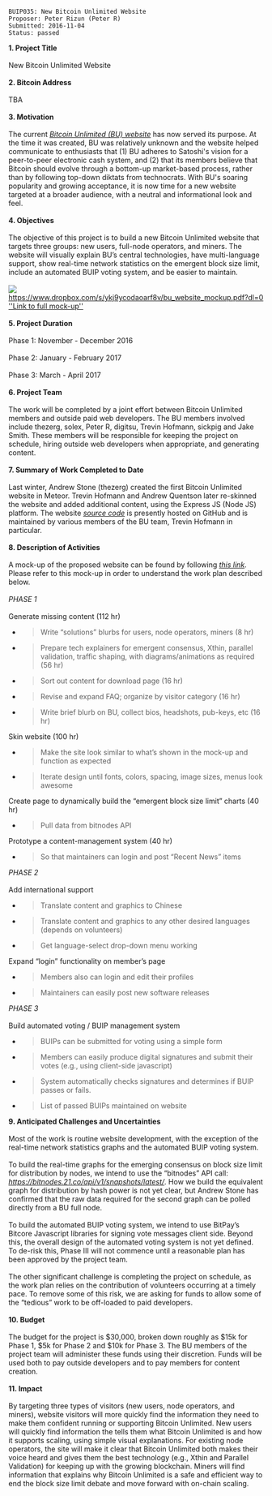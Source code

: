 <pre>
BUIP035: New Bitcoin Unlimited Website
Proposer: Peter Rizun (Peter R)
Submitted: 2016-11-04
Status: passed
</pre>

'''1. Project Title'''<br />
<br />
New Bitcoin Unlimited Website<br />
<br />
'''2. Bitcoin Address'''<br />
<br />
TBA<br />
<br />
'''3. Motivation'''<br />
<br />
The current [https://www.bitcoinunlimited.info/ ''Bitcoin Unlimited (BU) website''] has now served its purpose. At the time it was created, BU was relatively unknown and the website helped communicate to enthusiasts that (1) BU adheres to Satoshi's vision for a peer-to-peer electronic cash system, and (2) that its members believe that Bitcoin should evolve through a bottom-up market-based process, rather than by following top-down diktats from technocrats. With BU's soaring popularity and growing acceptance, it is now time for a new website targeted at a broader audience, with a neutral and informational look and feel.<br />
<br />
'''4. Objectives'''<br />
<br />
The objective of this project is to build a new Bitcoin Unlimited website that targets three groups: new users, full-node operators, and miners. The website will visually explain BU’s central technologies, have multi-language support, show real-time network statistics on the emergent block size limit, include an automated BUIP voting system, and be easier to maintain.<br />
<br />
<img src="https://raw.githubusercontent.com/sickpig/BUIP/new/buip031-to-036/media/035_image1.jpeg">
<br />
[[https://www.dropbox.com/s/ykj9ycodaoarf8v/bu_website_mockup.pdf?dl=0 ''Link to full mock-up'']]<br />
<br />
'''5. Project Duration'''<br />
<br />
Phase 1: November - December 2016<br />
<br />
Phase 2: January - February 2017<br />
<br />
Phase 3: March - April 2017<br />
<br />
'''6. Project Team'''<br />
<br />
The work will be completed by a joint effort between Bitcoin Unlimited members and outside paid web developers. The BU members involved include thezerg, solex, Peter R, digitsu, Trevin Hofmann, sickpig and Jake Smith. These members will be responsible for keeping the project on schedule, hiring outside web developers when appropriate, and generating content.<br />
<br />
'''7. Summary of Work Completed to Date'''<br />
<br />
Last winter, Andrew Stone (thezerg) created the first Bitcoin Unlimited website in Meteor. Trevin Hofmann and Andrew Quentson later re-skinned the website and added additional content, using the Express JS (Node JS) platform. The website [https://github.com/BitcoinUnlimited/BitcoinUnlimitedWeb ''source code''] is presently hosted on GitHub and is maintained by various members of the BU team, Trevin Hofmann in particular.<br />
<br />
'''8. Description of Activities'''<br />
<br />
A mock-up of the proposed website can be found by following [https://www.dropbox.com/s/ykj9ycodaoarf8v/bu_website_mockup.pdf?dl=0 ''this link'']. Please refer to this mock-up in order to understand the work plan described below.<br />
<br />
''PHASE 1''<br />
<br />
Generate missing content (112 hr)

<ul>
<li><blockquote><p>Write “solutions” blurbs for users, node operators, miners (8 hr)</p></blockquote></li>
<li><blockquote><p>Prepare tech explainers for emergent consensus, Xthin, parallel validation, traffic shaping, with diagrams/animations as required (56 hr)</p></blockquote></li>
<li><blockquote><p>Sort out content for download page (16 hr)</p></blockquote></li>
<li><blockquote><p>Revise and expand FAQ; organize by visitor category (16 hr)</p></blockquote></li>
<li><blockquote><p>Write brief blurb on BU, collect bios, headshots, pub-keys, etc (16 hr)</p></blockquote></li></ul>

Skin website (100 hr)

<ul>
<li><blockquote><p>Make the site look similar to what’s shown in the mock-up and function as expected</p></blockquote></li>
<li><blockquote><p>Iterate design until fonts, colors, spacing, image sizes, menus look awesome</p></blockquote></li></ul>

Create page to dynamically build the “emergent block size limit” charts (40 hr)

<ul>
<li><blockquote><p>Pull data from bitnodes API</p></blockquote></li></ul>

Prototype a content-management system (40 hr)

<ul>
<li><blockquote><p>So that maintainers can login and post “Recent News” items</p></blockquote></li></ul>

''PHASE 2''<br />
<br />
Add international support

<ul>
<li><blockquote><p>Translate content and graphics to Chinese</p></blockquote></li>
<li><blockquote><p>Translate content and graphics to any other desired languages (depends on volunteers)</p></blockquote></li>
<li><blockquote><p>Get language-select drop-down menu working</p></blockquote></li></ul>

Expand “login” functionality on member’s page

<ul>
<li><blockquote><p>Members also can login and edit their profiles</p></blockquote></li>
<li><blockquote><p>Maintainers can easily post new software releases</p></blockquote></li></ul>

''PHASE 3''<br />
<br />
Build automated voting / BUIP management system

<ul>
<li><blockquote><p>BUIPs can be submitted for voting using a simple form</p></blockquote></li>
<li><blockquote><p>Members can easily produce digital signatures and submit their votes (e.g., using client-side javascript)</p></blockquote></li>
<li><blockquote><p>System automatically checks signatures and determines if BUIP passes or fails.</p></blockquote></li>
<li><blockquote><p>List of passed BUIPs maintained on website</p></blockquote></li></ul>

'''9. Anticipated Challenges and Uncertainties'''<br />
<br />
Most of the work is routine website development, with the exception of the real-time network statistics graphs and the automated BUIP voting system.<br />
<br />
To build the real-time graphs for the emerging consensus on block size limit for distribution by nodes, we intend to use the “bitnodes” API call: [https://bitnodes.21.co/api/v1/snapshots/latest/ ''https://bitnodes.21.co/api/v1/snapshots/latest/'']. How we build the equivalent graph for distribution by hash power is not yet clear, but Andrew Stone has confirmed that the raw data required for the second graph can be polled directly from a BU full node.<br />
<br />
To build the automated BUIP voting system, we intend to use BitPay’s Bitcore Javascript libraries for signing vote messages client side. Beyond this, the overall design of the automated voting system is not yet defined. To de-risk this, Phase III will not commence until a reasonable plan has been approved by the project team.<br />
<br />
The other significant challenge is completing the project on schedule, as the work plan relies on the contribution of volunteers occurring at a timely pace. To remove some of this risk, we are asking for funds to allow some of the “tedious” work to be off-loaded to paid developers.<br />
<br />
'''10. Budget'''<br />
<br />
The budget for the project is $30,000, broken down roughly as $15k for Phase 1, $5k for Phase 2 and $10k for Phase 3. The BU members of the project team will administer these funds using their discretion. Funds will be used both to pay outside developers and to pay members for content creation.<br />
<br />
'''11. Impact'''<br />
<br />
By targeting three types of visitors (new users, node operators, and miners), website visitors will more quickly find the information they need to make them confident running or supporting Bitcoin Unlimited. New users will quickly find information the tells them what Bitcoin Unlimited is and how it supports scaling, using simple visual explanations. For existing node operators, the site will make it clear that Bitcoin Unlimited both makes their voice heard and gives them the best technology (e.g., Xthin and Parallel Validation) for keeping up with the growing blockchain. Miners will find information that explains why Bitcoin Unlimited is a safe and efficient way to end the block size limit debate and move forward with on-chain scaling.
